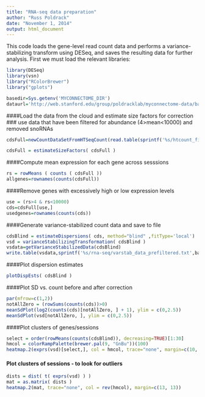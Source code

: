 ```yaml
---
title: "RNA-seq data preparation"
author: "Russ Poldrack"
date: "November 1, 2014"
output: html_document
---
```


This code loads the gene-level read count data and performs a variance-stabilizing transform using DESeq, and saves the resulting data for further analysis. First we must load the relevant libraries:

``` r
library(DESeq)
library(vsn)
library("RColorBrewer")
library("gplots")

basedir=Sys.getenv('MYCONNECTOME_DIR')
dataurl='http://web.stanford.edu/group/poldracklab/myconnectome-data/base/rna-seq'
```

####Load the data from the cloud and estimate size factors for correction
### use data that have been filtered for abundance (4>mean<10000) and removed snoRNAs
```r
cdsFull=newCountDataSetFromHTSeqCount(read.table(sprintf('%s/htcount_files.txt',dataurl)),directory=sprintf('%s/htcount_files_filtered',dataurl))

cdsFull = estimateSizeFactors( cdsFull )
```

####Compute mean expression for each gene across sesssions
```r
rs = rowMeans ( counts ( cdsFull ))
allgenes=rownames(counts(cdsFull))
```

####Remove genes with excessively high or low expression levels
```r
use = (rs>4 & rs<10000)
cds=cdsFull[use,]
usedgenes=rownames(counts(cds))
```

####Generate variance-stabilized count data and save to file
```r
cdsBlind = estimateDispersions( cds, method="blind" ,fitType='local')
vsd = varianceStabilizingTransformation( cdsBlind )
vsdata=getVarianceStabilizedData(cdsBlind)
write.table(vsdata,sprintf('%s/rna-seq/varstab_data_prefiltered.txt',basedir))

```

####Plot dispersion estimates

```r
plotDispEsts( cdsBlind )
```

####Plot SD vs. count before and after correction
```r
par(mfrow=c(1,2))
notAllZero = (rowSums(counts(cds))>0)
meanSdPlot(log2(counts(cds)[notAllZero, ] + 1), ylim = c(0,2.5))
meanSdPlot(vsd[notAllZero, ], ylim = c(0,2.5))
```


####Plot clusters of genes/sessions
```r
select = order(rowMeans(counts(cdsBlind)), decreasing=TRUE)[1:30]
hmcol = colorRampPalette(brewer.pal(9, "GnBu"))(100)
heatmap.2(exprs(vsd)[select,], col = hmcol, trace="none", margin=c(10, 6))
```

#### Plot clusters of sessions - to look for outliers
```r
dists = dist( t( exprs(vsd) ) )
mat = as.matrix( dists )
heatmap.2(mat, trace="none", col = rev(hmcol), margin=c(13, 13))

```




